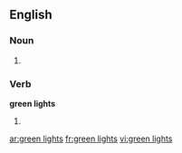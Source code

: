==English==

===Noun===
{{head|en}}

# {{plural of|green light}}

===Verb===
'''green lights'''

# {{en-third-person singular of|green light}}

[[ar:green lights]]
[[fr:green lights]]
[[vi:green lights]]